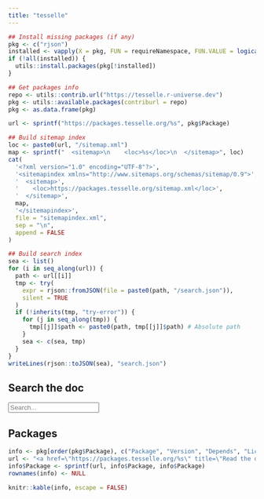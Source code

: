 ```yaml
---
title: "tesselle"
---
```


```r
## Install missing packages (if any)
pkg <- c("rjson")
installed <- vapply(X = pkg, FUN = requireNamespace, FUN.VALUE = logical(1))
if (!all(installed)) {
  utils::install.packages(pkg[!installed])
}

## Get packages info
repo <- utils::contrib.url("https://tesselle.r-universe.dev")
pkg <- utils::available.packages(contriburl = repo)
pkg <- as.data.frame(pkg)

url <- sprintf("https://packages.tesselle.org/%s", pkg$Package)

## Build sitemap index
loc <- paste0(url, "/sitemap.xml")
map <- sprintf("  <sitemap>\n    <loc>%s</loc>\n  </sitemap>", loc)
cat(
  '<?xml version="1.0" encoding="UTF-8"?>',
  '<sitemapindex xmlns="http://www.sitemaps.org/schemas/sitemap/0.9">',
  '  <sitemap>',
  '    <loc>https://packages.tesselle.org/sitemap.xml</loc>',
  '  </sitemap>',
  map,
  '</sitemapindex>',
  file = "sitemapindex.xml",
  sep = "\n",
  append = FALSE
)

## Build search index
sea <- list()
for (i in seq_along(url)) {
  path <- url[[i]]
  tmp <- try(
    expr = rjson::fromJSON(file = paste0(path, "/search.json")), 
    silent = TRUE
  )
  if (!inherits(tmp, "try-error")) {
    for (j in seq_along(tmp)) {
      tmp[[j]]$path <- paste0(path, tmp[[j]]$path) # Absolute path
    }
    sea <- c(sea, tmp)
  }
}
writeLines(rjson::toJSON(sea), "search.json")
```

## Search the doc

<form role="search">
<input type="search" class="form-control" aria-label="Search" name="search-input" data-search-index="/search.json" id="search-input" placeholder="Search..." aria-label="Search for..." autocomplete="off">
</form>

## Packages

```r
info <- pkg[order(pkg$Package), c("Package", "Version", "Depends", "License")]
url <- "<a href=\"https://packages.tesselle.org/%s\" title=\"Read the doc\">%s</a>"
info$Package <- sprintf(url, info$Package, info$Package)
rownames(info) <- NULL

knitr::kable(info, escape = FALSE)
```
